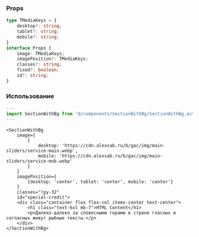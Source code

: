 ### Props
```ts
type TMediaKeys = {
    desktop?: string;
    tablet?: string;
    mobile?: string;
}
interface Props {
    image: TMediaKeys;
    imagePosition?: TMediaKeys;
    classes?: string;
    fixed?: boolean;
    id?: string;
}
```

### Использование
```js
---
import SectionWithBg from '@/components/SectionWithBg/SectionWithBg.astro';
---
```

```astro
<SectionWithBg 
    image={
        {
            desktop: 'https://cdn.alexsab.ru/b/gac/img/main-sliders/service-main.webp', 
            mobile: 'https://cdn.alexsab.ru/b/gac/img/main-sliders/service-mob.webp'
        }
    }
    imagePosition={
        {desktop: 'center', tablet: 'center', mobile: 'center'}
    }
    classes="!py-32" 
    id="special-credit">
    <div class="container flex flex-col items-center text-center">
        <h1 class="text-6xl mb-7">HTML Content</h1>
        <p>Далеко-далеко за словесными горами в стране гласных и согласных живут рыбные тексты.</p>
    </div>
</SectionWithBg>
```